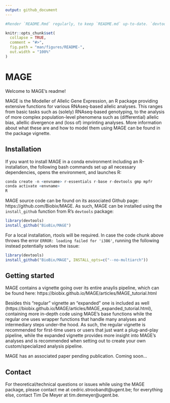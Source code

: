 ```yaml
---
output: github_document
---
```


<!-- README.md is generated from README.Rmd. Please edit that file -->

```r
#Render `README.Rmd` regularly, to keep `README.md` up-to-date. `devtools::build_readme()` is handy for this. You could also use GitHub Actions to re-render `README.Rmd` every time you push. An example workflow can be found here: <https://github.com/r-lib/actions/tree/master/examples>.

knitr::opts_chunk$set(
  collapse = TRUE,
  comment = "#>",
  fig.path = "man/figures/README-",
  out.width = "100%"
)
```

# MAGE

<!-- badges: start -->
<!-- badges: end -->

Welcome to MAGE's readme!

MAGE is the Modeller of Allelic Gene Expression, an R package providing extensive functions for various RNAseq-based allelic analyses. This ranges from basic tasks such as (solely) RNAseq-based genotyping, to the analysis of more complex population-level phenomena such as (differential) allelic bias, allellic divergence and (loss of) imprinting analyses. More information about what these are and how to model them using MAGE can be found in the package vignette.

## Installation

If you want to install MAGE in a conda environment including an R-installation, the following bash commands set up all necessary dependencies, opens the environment, and launches R:

```r
conda create -n <envname> r-essentials r-base r-devtools gmp mpfr
conda activate <envname>
R
```

MAGE source code can be found on its associated Github page: https://github.com/Biobix/MAGE. As such, MAGE can be installed using the `install_github` function from R's `devtools` package:

```r
library(devtools)
install_github("BioBix/MAGE")
```

For a local installation, rtools will be required. In case the code chunk above throws the error `ERROR: loading failed for 'i386'`, running the following instead potentially solves the issue:

```r
library(devtools)
install_github("BioBix/MAGE", INSTALL_opts=c("--no-multiarch"))
```

## Getting started

MAGE contains a vignette going over its entire anaylis pipeline, which can be found here: https://biobix.github.io/MAGE/articles/MAGE_tutorial.html

Besides this "regular" vignette an "expanded" one is included as well (https://biobix.github.io/MAGE/articles/MAGE_expanded_tutorial.html), containing more in-depth code using MAGE's base functions while the regular one uses wrapper functions that handle many analyses and intermediary steps under-the hood. As such, the regular vignette is recommended for first-time users or users that just want a plug-and-play pipeline, while the expanded vignette provides more insight into MAGE's analyses and is recommended when setting out to create your own custom/specialized analysis pipeline.

MAGE has an associated paper pending publication. Coming soon...

## Contact

For theoretical/technical questions or issues while using the MAGE package, please contact me at cedric.stroobandt@ugent.be; for everything else, contact Tim De Meyer at tim.demeyer@ugent.be.

